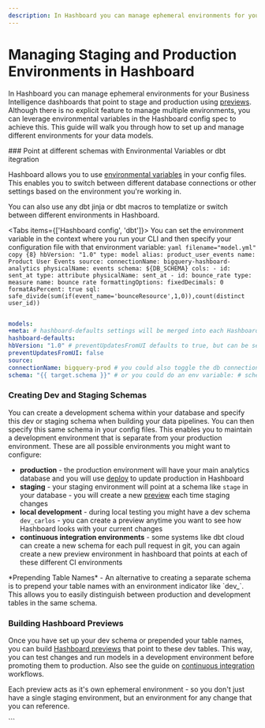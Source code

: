 ```yaml
---
description: In Hashboard you can manage ephemeral environments for your Business Intelligence dashboards that point to stage and production using preview builds
---
```



# Managing Staging and Production Environments in Hashboard

In Hashboard you can manage ephemeral environments for your Business Intelligence dashboards that point to stage and production using [previews](/docs/data-ops/cli/preview). Although there is no explicit feature to manage multiple environments, you can leverage environmental variables in the Hashboard config spec to achieve this. This guide will walk you through how to set up and manage different environments for your data models.

<Steps>
### Point at different schemas with Environmental Variables or dbt itegration

Hashboard allows you to use [environmental variables](/docs/dataops/environment-variables) in your config files. This enables you to switch between different database connections or other settings based on the environment you're working in.

You can also use any dbt jinja or dbt macros to templatize or switch between different environments in Hashboard.

<Tabs items={['Hashboard config', 'dbt']}>
  <Tab>
    You can set the environment variable in the context where you run your CLI and then specify your configuration file with that environment variable:
    ```yaml filename="model.yml" copy {8}
    hbVersion: "1.0"
    type: model
    alias: product_user_events
    name: Product User Events
    source:
      connectionName: bigquery-hashboard-analytics
      physicalName: events
      schema: ${DB_SCHEMA}
    cols:
      - id: sent_at
        type: attribute
        physicalName: sent_at
      - id: bounce_rate
        type: measure
        name: bounce rate
        formattingOptions:
          fixedDecimals: 0
          formatAsPercent: true
        sql: safe_divide(sum(if(event_name='bounceResource',1,0)),count(distinct user_id))
    ```
  </Tab>
  <Tab>
  ```yaml dbt_project.yml copy {11}

models:
+meta: # hashboard-defaults settings will be merged into each Hashboard model
hashboard-defaults:
hbVersion: "1.0" # preventUpdatesFromUI defaults to true, but can be set to false
preventUpdatesFromUI: false
source:
connectionName: bigquery-prod # you could also toggle the db connection
schema: "{{ target.schema }}" # or you could do an env variable: # schema: "{{ env_var('HB_SCHEMA_ENV') }}" # OR a macro: # schema: "{{ my_custom_macro(env) }}"

```
</Tab>
</Tabs>

### Creating Dev and Staging Schemas

You can create a development schema within your database and specify this dev or staging schema when building your data pipelines. You can then specify this same schema in your config files. This enables you to maintain a development environment that is separate from your production environment. These are all possible environments you might want to configure:

- **production** - the production environment will have your main analytics database and you will use [deploy](/docs/data-ops/cli/deploy) to update production in Hashboard
- **staging** - your staging environment will point at a schema like `stage` in your database - you will create a new [preview](/docs/data-ops/cli/preview) each time staging changes
- **local development** - during local testing you might have a dev schema `dev_carlos` - you can create a preview anytime you want to see how Hashboard looks with your current changes
- **continuous integration environments** - some systems like dbt cloud can create a new schema for each pull request in git, you can again create a new preview environment in hashboard that points at each of these different CI environments

<Callout type="info">
*Prepending Table Names* - An alternative to creating a separate schema is to
prepend your table names with an environment indicator like `dev_`. This
allows you to easily distinguish between production and development tables in
the same schema.
</Callout>

### Building Hashboard Previews

Once you have set up your dev schema or prepended your table names, you can build [Hashboard previews](/docs/data-ops/cli/preview) that point to these dev tables. This way, you can test changes and run models in a development environment before promoting them to production. Also see the guide on [continuous integration](/docs/data-ops/continuous-integration) workflows.

Each preview acts as it's own ephemeral environment - so you don't just have a single staging environment, but an environment for any change that you can reference.

</Steps>
```
